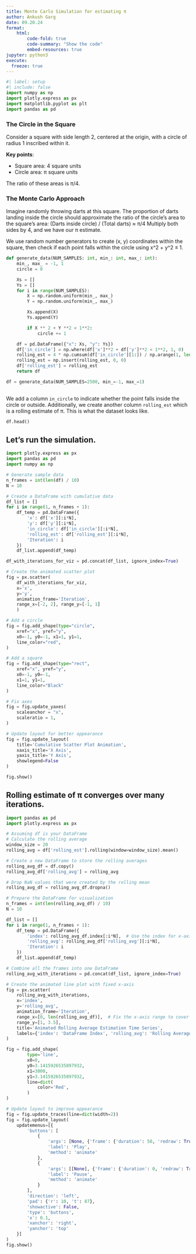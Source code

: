 ```yaml
---
title: Monte Carlo Simulation for estimating π
author: Ankush Garg
date: 09.20.24
format:
    html:
        code-fold: true
        code-summary: "Show the code"
        embed-resources: true
jupyter: python3
execute:
  freeze: true
---
```


```python
#| label: setup
#| include: false
import numpy as np
import plotly.express as px
import matplotlib.pyplot as plt
import pandas as pd

```

### The Circle in the Square
Consider a square with side length 2, centered at the origin, with a circle of radius 1 inscribed within it.

**Key points**:

- Square area: 4 square units
- Circle area: π square units

The ratio of these areas is π/4.

### The Monte Carlo Approach
Imagine randomly throwing darts at this square. The proportion of darts landing inside the circle should approximate the ratio of the circle's area to the square's area:
(Darts inside circle) / (Total darts) ≈ π/4
Multiply both sides by 4, and we have our π estimate.

We use random number generators to create (x, y) coordinates within the square, then check if each point falls within the circle using x^2 + y^2 ≤ 1.

```python
def generate_data(NUM_SAMPLES: int, min_: int, max_: int):
    min_, max_ = -1, 1
    circle = 0

    Xs = []
    Ys = []
    for i in range(NUM_SAMPLES):
        X = np.random.uniform(min_, max_)
        Y = np.random.uniform(min_, max_)

        Xs.append(X)
        Ys.append(Y)

        if X ** 2 + Y **2 < 1**2:
            circle += 1

    df = pd.DataFrame({"x": Xs, "y": Ys})
    df['in_circle'] = np.where(df['x']**2 + df['y']**2 < 1**2, 1, 0)
    rolling_est = 4 * np.cumsum(df['in_circle'][1:]) / np.arange(1, len(df))
    rolling_est = np.insert(rolling_est, 0, 0)
    df['rolling_est'] = rolling_est
    return df

df = generate_data(NUM_SAMPLES=2500, min_=-1, max_=1)
        
```

We add a column `in_circle` to indicate whether the point falls inside the circle or outside. Additionally, we create another column `rolling_est` which is a rolling estimate of π. This is what the dataset looks like.

```python
df.head()
```

## Let's run the simulation.

```python
import plotly.express as px
import pandas as pd
import numpy as np

# Generate sample data
n_frames = int(len(df) / 10)
N = 10

# Create a DataFrame with cumulative data
df_list = []
for i in range(1, n_frames + 1):
    df_temp = pd.DataFrame({
        'x': df['x'][:i*N], 
        'y': df['y'][:i*N],
        'in_circle': df['in_circle'][:i*N],
        'rolling_est': df['rolling_est'][:i*N],
        'Iteration': i
    })
    df_list.append(df_temp)

df_with_iterations_for_viz = pd.concat(df_list, ignore_index=True)

# Create the animated scatter plot
fig = px.scatter(
    df_with_iterations_for_viz,
    x='x',
    y='y',
    animation_frame='Iteration',
    range_x=[-2, 2], range_y=[-1, 1]
    ) 

# Add a circle
fig = fig.add_shape(type="circle",
    xref="x", yref="y",
    x0=-1, y0=-1, x1=1, y1=1,
    line_color="red",
)

# Add a square
fig = fig.add_shape(type="rect",
    xref="x", yref="y",
    x0=-1, y0=-1,
    x1=1, y1=1,
    line_color="Black"
)

# Fix axes
fig = fig.update_yaxes(
    scaleanchor = "x",
    scaleratio = 1,
)

# Update layout for better appearance
fig = fig.update_layout(
    title='Cumulative Scatter Plot Animation',
    xaxis_title='X Axis',
    yaxis_title='Y Axis',
    showlegend=False
)

fig.show()
```

## Rolling estimate of π converges over many iterations.

```python
import pandas as pd
import plotly.express as px

# Assuming df is your DataFrame
# Calculate the rolling average
window_size = 20
rolling_avg = df['rolling_est'].rolling(window=window_size).mean()

# Create a new DataFrame to store the rolling averages
rolling_avg_df = df.copy()
rolling_avg_df['rolling_avg'] = rolling_avg

# Drop NaN values that were created by the rolling mean
rolling_avg_df = rolling_avg_df.dropna()

# Prepare the DataFrame for visualization
n_frames = int(len(rolling_avg_df) / 10)
N = 10

df_list = []
for i in range(1, n_frames + 1):
    df_temp = pd.DataFrame({
        'index': rolling_avg_df.index[:i*N],  # Use the index for x-axis
        'rolling_avg': rolling_avg_df['rolling_avg'][:i*N],
        'Iteration': i
    })
    df_list.append(df_temp)

# Combine all the frames into one DataFrame
rolling_avg_with_iterations = pd.concat(df_list, ignore_index=True)

# Create the animated line plot with fixed x-axis
fig = px.scatter(
    rolling_avg_with_iterations,
    x='index',
    y='rolling_avg',
    animation_frame='Iteration',
    range_x=[0, len(rolling_avg_df)],  # Fix the x-axis range to cover the entire index range
    range_y=[1, 3.5],
    title='Animated Rolling Average Estimation Time Series',
    labels={'index': 'DataFrame Index', 'rolling_avg': 'Rolling Average Estimation'},
)

fig = fig.add_shape(
        type='line',
        x0=0,
        y0=3.1415926535897932,
        x1=3000,
        y1=3.1415926535897932,
        line=dict(
            color='Red',
        )
)

# Update layout to improve appearance
fig = fig.update_traces(line=dict(width=2))
fig = fig.update_layout(
    updatemenus=[{
        'buttons': [
            {
                'args': [None, {'frame': {'duration': 50, 'redraw': True}, 'fromcurrent': True}],
                'label': 'Play',
                'method': 'animate'
            },
            {
                'args': [[None], {'frame': {'duration': 0, 'redraw': True}, 'mode': 'immediate', 'transition': {'duration': 0}}],
                'label': 'Pause',
                'method': 'animate'
            }
        ],
        'direction': 'left',
        'pad': {'r': 10, 't': 87},
        'showactive': False,
        'type': 'buttons',
        'x': 0.1,
        'xanchor': 'right',
        'yanchor': 'top'
    }]
)
fig.show()
```



